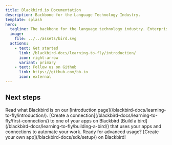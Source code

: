 ```yaml
---
title: Blackbird.io Documentation
description: Backbone for the Language Technology Industry.
template: splash
hero:
  tagline: The backbone for the language technology industry. Enterprise-scale automation and orchestration with a simple no-code/low-code platform.
  image:
    file: ../../assets/bird.svg
  actions:
    - text: Get started
      link: /blackbird-docs/learning-to-fly/introduction/
      icon: right-arrow
      variant: primary
    - text: Follow us on Github
      link: https://github.com/bb-io
      icon: external
---
```



## Next steps

<CardGrid stagger>
  <Card title="Let's Introduce Ourselves" icon="rocket">
    Read what Blackbird is on our [introduction page](/blackbird-docs/learning-to-fly/introduction/).
  </Card>
  <Card title="Create a Connection" icon="setting">
    [Create a connection](/blackbird-docs/learning-to-fly/first-connection/) to one of your apps on Blackbird
  </Card>
  <Card title="Build a Bird" icon="random">
    [Build a bird](/blackbird-docs/learning-to-fly/building-a-bird/) that uses your apps and connections to automate your work.
  </Card>
  <Card title="Develop Custom Blackbird Apps" icon="laptop">
    Ready for advanced usage? [Create your own app](/blackbird-docs/sdk/setup/) on Blackbird!
  </Card>
</CardGrid>
